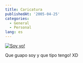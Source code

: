 ```yaml
---
title: Caricatura
publishedAt: '2005-04-25'
categories:
  - General
  - Personal
lang: es
---
```


[![Soy yo!](https://live.staticflickr.com/7/10814975_cd70daa197_h.jpg)](https://www.flickr.com/photos/ryck/10814975/)

Que guapo soy y que tipo tengo! XD
